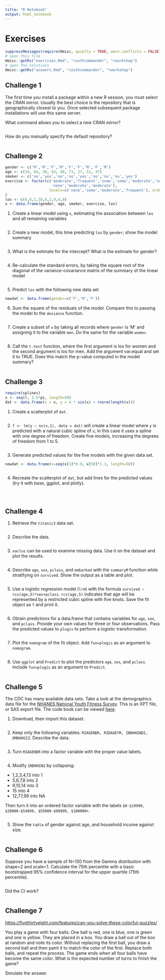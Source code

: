 ```yaml
---
title: "R Notebook"
output: html_notebook
---
```


# Exercises

```r
suppressMessages(require(Hmisc, quietly = TRUE, warn.conflicts = FALSE))
# open this file
Hmisc::getRs("exercises.Rmd", "couthcommander", "rworkshop")
# open the solutions
Hmisc::getRs("answers.Rmd", "couthcommander", "rworkshop")
```

## Challenge 1

The first time you install a package within a new R session, you must select the CRAN mirror.  Usually the best choice is the repository that is geographically closest to you.  Once selected subsequent package installations will use this same server.

What command allows you to select a new CRAN mirror?

```r
```

How do you manually specify the default repository?

```r
```

## Challenge 2

```r
gender <- c('M','M','F','M','F','F','M','F','M')
age <- c(34, 64, 38, 63, 40, 73, 27, 51, 47)
smoker <- c('no','yes','no','no','yes','no','no','no','yes')
exercise <- factor(c('moderate','frequent','some','some','moderate','none',
                     'none','moderate','moderate'),
                    levels=c('none','some','moderate','frequent'), ordered=TRUE
)
los <- c(4,8,1,10,6,3,9,4,8)
x <- data.frame(gender, age, smoker, exercise, los)
```

1. Create a linear model using `x`, estimating the association between `los` and all remaining variables

```r
```

2. Create a new model, this time predicting `los` by `gender`; show the model summary

```r
```

3. What is the estimate for the intercept?  What is the estimate for gender?

```r
```

4. Re-calculate the standard errors, by taking the square root of the diagonal of the variance-covariance matrix of the summary of the linear model

```r
```

5. Predict `los` with the following new data set

```r
newdat <- data.frame(gender=c('F','M','F'))
```

6. Sum the square of the residuals of the model.  Compare this to passing the model to the `deviance` function.

```r
```

7. Create a subset of `x` by taking all records where `gender` is 'M' and assigning it to the variable `men`. Do the same for the variable `women`.

```r
```

8. Call the `t.test` function, where the first argument is los for women and the second argument is los for men.  Add the argument var.equal and set it to TRUE.  Does this match the p-value computed in the model summary?

```r
```

## Challenge 3

```r
require(splines)
x <- seq(0, 3.5*pi, length=50)
dat <- data.frame(x = x, y = 4 * sin(x) + rnorm(length(x)))
```

1. Create a scatterplot of `dat`.

```r
```

2. `f <- lm(y ~ ns(x,1), data = dat)` will create a linear model where `y` is predicted with a natural cubic spline of `x`; in this case it uses a spline with one degree of freedom.  Create five models, increasing the degrees of freedom from 1 to 5.

```r
```

3. Generate predicted values for the five models with the given data set.

```r
newdat <- data.frame(x=seq(x[1]*0.9, x[50]*1.1, length=50))
```

```r
```

4. Recreate the scatterplot of `dat`, but add lines for the predicted values (try it with base, ggplot, and plotly).

```r
```

```r
```

```r
```

## Challenge 4

1. Retrieve the `titanic3` data set.

```r
```

2. Describe the data.

```r
```

3. `naclus` can be used to examine missing data.  Use it on the dataset and plot the results.

```r
```

4. Describe `age`, `sex`, `pclass`, and `embarked` with the `summaryM` function while stratifying on `survived`.  Show the output as a table and plot.

```r
```

5. Use a logistic regression model (`lrm`) with the formula `survived ~ rcs(age,5)*sex+pclass`.  `rcs(age,5)` indicates that age will be represented by a restricted cubic spline with five knots.  Save the fit object as `f` and print it.

```r
```

6. Obtain predictions for a data.frame that contains variables for `age`, `sex`, and `pclass`.  Provide your own values for three or four observations.  Pass the predicted values to `plogis` to perform a logistic transformation.

```r
```

7. Plot the `nomogram` of the fit object.  Add `fun=plogis` as an argument to `nomogram`.

```r
```

8. Use `ggplot` and `Predict` to plot the predictors `age`, `sex`, and `pclass`.  Include `fun=plogis` as an argument to `Predict`.

```r
```

## Challenge 5

The CDC has many available data sets.  Take a look at the demographics data file for the [NHANES National Youth Fitness Survey](https://wwwn.cdc.gov/nchs/nhanes/search/nnyfsdata.aspx?Component=Demographics).  This is an XPT file, or SAS export file.  The code book can be viewed [here](https://wwwn.cdc.gov/Nchs/Nnyfs/Y_DEMO.htm).

1. Download, then import this dataset.

```r
```

2. Keep only the following variables: `RIAGENDR, RIDAGEYR, INDHHIND2, DMDHHSIZ`.  Describe the data.

```r
```

3. Turn `RIAGENDR` into a factor variable with the proper value labels.

```r
```

4. Modify `INDHHIN2` by collapsing:

* 1,2,3,4,13 into 1
* 5,6,7,8 into 2
* 9,10,14 into 3
* 15 into 4
* 12,77,99 into NA

Then turn it into an ordered factor variable with the labels `$0-$19999, $20000-$54999, $55000-$99999, $100000+`.

```r
```

5. Show the `table` of gender against age, and household income against size.

```r
```

## Challenge 6

Suppose you have a sample of N=100 from the Gamma distribution with shape=2 and scale=1.  Calculate the 75th percentile with a basic bootstrapped 95% confidence interval for the upper quartile (75th percentile).

```r
```

Did the CI work?

```r
```

## Challenge 7

[https://fivethirtyeight.com/features/can-you-solve-these-colorful-puzzles/](Puzzler)

You play a game with four balls: One ball is red, one is blue, one is green and one is yellow. They are placed in a box. You draw a ball out of the box at random and note its color. Without replacing the first ball, you draw a second ball and then paint it to match the color of the first. Replace both balls, and repeat the process. The game ends when all four balls have become the same color. What is the expected number of turns to finish the game?

Simulate the answer.

```r
```
